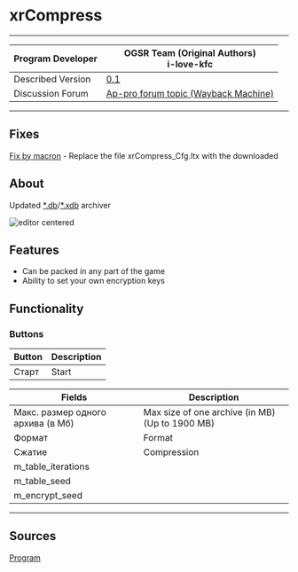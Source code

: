 # xrCompress

___

<table>
  <thead>
    <tr>
      <th>Program Developer</th>
      <th>
        OGSR Team (Original Authors) <br /> i-love-kfc <br />
      </th>
    </tr>
  </thead>
  <tbody>
    <tr>
      <td>Described Version</td>
      <td>
        <a
          href="https://disk.yandex.ru/d/CwLjWTuxPmSAHg"
          target="_blank"
          rel="noopener noreferrer"
        >
          0.1
        </a>
      </td>
    </tr>
    <tr>
      <td>Discussion Forum</td>
      <td>
        <a
          href="https://web.archive.org/web/20220706063210/https://ap-pro.ru/forums/topic/3500-obnovlyonnyy-xrcompress/"
          target="_blank"
          rel="noopener noreferrer"
        >
          Ap-pro forum topic (Wayback Machine)
        </a>
      </td>
    </tr>
  </tbody>
</table>

___

## Fixes

[Fix by macron](https://disk.yandex.ru/d/_C56bRIftKUMlg) - Replace the file xrCompress_Cfg.ltx with the downloaded

## About

Updated [*.db](../../reference/file-formats/archives-resource-packs/db.md)/[*.xdb](../../reference/file-formats/archives-resource-packs/xr.md) archiver

![editor centered](assets/images/xrcompress.png)

## Features

- Can be packed in any part of the game
- Ability to set your own encryption keys

## Functionality

### Buttons

| Button | Description |
|---|---|
| Старт | Start |

| Fields | Description |
|---|---|
| Макс. размер одного архива (в Мб) | Max size of one archive (in MB) (Up to 1900 MB) |
| Формат | Format |
| Сжатие | Compression |
| m_table_iterations |  |
| m_table_seed |  |
| m_encrypt_seed |  |

___

## Sources

[Program](https://disk.yandex.ru/d/CwLjWTuxPmSAHg)
